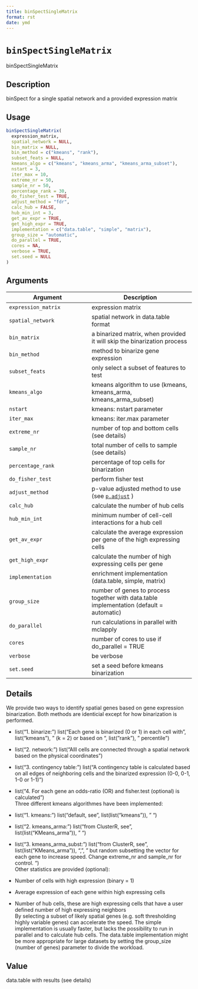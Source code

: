 ```yaml
--- 
title: binSpectSingleMatrix 
format: rst 
date: ymd 
--- 
```

# `binSpectSingleMatrix`

binSpectSingleMatrix


## Description

binSpect for a single spatial network and a provided expression matrix


## Usage

```r
binSpectSingleMatrix(
  expression_matrix,
  spatial_network = NULL,
  bin_matrix = NULL,
  bin_method = c("kmeans", "rank"),
  subset_feats = NULL,
  kmeans_algo = c("kmeans", "kmeans_arma", "kmeans_arma_subset"),
  nstart = 3,
  iter_max = 10,
  extreme_nr = 50,
  sample_nr = 50,
  percentage_rank = 30,
  do_fisher_test = TRUE,
  adjust_method = "fdr",
  calc_hub = FALSE,
  hub_min_int = 3,
  get_av_expr = TRUE,
  get_high_expr = TRUE,
  implementation = c("data.table", "simple", "matrix"),
  group_size = "automatic",
  do_parallel = TRUE,
  cores = NA,
  verbose = TRUE,
  set.seed = NULL
)
```


## Arguments

Argument      |Description
------------- |----------------
`expression_matrix`     |     expression matrix
`spatial_network`     |     spatial network in data.table format
`bin_matrix`     |     a binarized matrix, when provided it will skip the binarization process
`bin_method`     |     method to binarize gene expression
`subset_feats`     |     only select a subset of features to test
`kmeans_algo`     |     kmeans algorithm to use (kmeans, kmeans_arma, kmeans_arma_subset)
`nstart`     |     kmeans: nstart parameter
`iter_max`     |     kmeans: iter.max parameter
`extreme_nr`     |     number of top and bottom cells (see details)
`sample_nr`     |     total number of cells to sample (see details)
`percentage_rank`     |     percentage of top cells for binarization
`do_fisher_test`     |     perform fisher test
`adjust_method`     |     p-value adjusted method to use (see [`p.adjust`](#p.adjust) )
`calc_hub`     |     calculate the number of hub cells
`hub_min_int`     |     minimum number of cell-cell interactions for a hub cell
`get_av_expr`     |     calculate the average expression per gene of the high expressing cells
`get_high_expr`     |     calculate the number of high expressing cells  per gene
`implementation`     |     enrichment implementation (data.table, simple, matrix)
`group_size`     |     number of genes to process together with data.table implementation (default = automatic)
`do_parallel`     |     run calculations in parallel with mclapply
`cores`     |     number of cores to use if do_parallel = TRUE
`verbose`     |     be verbose
`set.seed`     |     set a seed before kmeans binarization


## Details

We provide two ways to identify spatial genes based on gene expression binarization.
 Both methods are identicial except for how binarization is performed.
   

*  list("1. binarize: ") list("Each gene is binarized (0 or 1) in each cell with ", list("kmeans"), " (k = 2) or based on ", list("rank"), " percentile")   

*  list("2. network: ") list("Alll cells are connected through a spatial network based on the physical coordinates")   

*  list("3. contingency table: ") list("A contingency table is calculated based on all edges of neighboring cells and the binarized expression (0-0, 0-1, 1-0 or 1-1)")   

*  list("4. For each gene an odds-ratio (OR) and fisher.test (optional) is calculated")  
 Three different kmeans algorithmes have been implemented:
   

*  list("1. kmeans: ") list("default, see ", list(list("kmeans")), " ")   

*  list("2. kmeans_arma: ") list("from ClusterR, see ", list(list("KMeans_arma")), " ")   

*  list("3. kmeans_arma_subst: ") list("from ClusterR, see ", list(list("KMeans_arma")), ",\n", "   but random subsetting the vector for each gene to increase speed. Change extreme_nr and sample_nr for control.  ")  
 Other statistics are provided (optional):
   

*  Number of cells with high expression (binary = 1)   

*  Average expression of each gene within high expressing cells    

*  Number of hub cells, these are high expressing cells that have a user defined number of high expressing neighbors  
 By selecting a subset of likely spatial genes (e.g. soft thresholding highly variable genes) can accelerate the speed.
 The simple implementation is usually faster, but lacks the possibility to run in parallel and to calculate hub cells.
 The data.table implementation might be more appropriate for large datasets by setting the group_size (number of genes) parameter to divide the workload.


## Value

data.table with results (see details)


